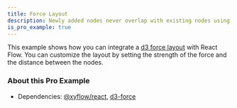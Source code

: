 ```yaml
---
title: Force Layout
description: Newly added nodes never overlap with existing nodes using d3-force
is_pro_example: true
---
```


This example shows how you can integrate a [d3 force layout](https://github.com/d3/d3-force) with React Flow. You can customize the layout by setting the strength of the force and the distance between the nodes.

<ProExampleViewer slug="force-layout" />

### About this Pro Example

- Dependencies: [@xyflow/react](https://www.npmjs.com/package/@xyflow/react), [d3-force](https://www.npmjs.com/package/d3-force)
